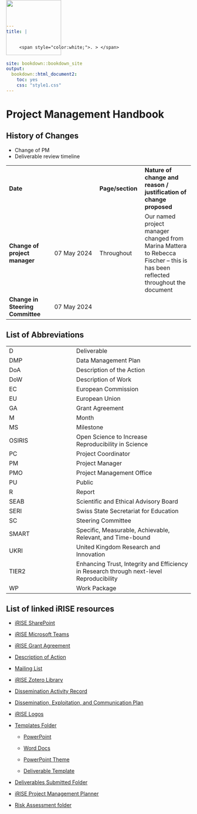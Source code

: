 ```yaml
---
title: |


     <span style="color:white;">. > </span>
     

site: bookdown::bookdown_site
output:
  bookdown::html_document2:
    toc: yes
    css: "style1.css"
---
```


<script type="text/javascript">
  document.addEventListener('DOMContentLoaded', function() {
    document.title = "iRISE Project Management Handbook";
  });
</script>

# **Project Management Handbook**

<img src="docs/images/logo.png" style="position:absolute;top:0px;height:150px;"/>

## History of Changes

-   Change of PM\
-   Deliverable review timeline

|                                  |             |                  |                                                                                                                                |
|------------------|------------------|------------------|-------------------|
| **Date**                         |             | **Page/section** | **Nature of change and reason / justification of change proposed**                                                             |
| **Change of project manager**    | 07 May 2024 | Throughout       | Our named project manager changed from Marina Mattera to Rebecca Fischer -- this is has been reflected throughout the document |
| **Change in Steering Committee** | 07 May 2024 |                  |                                                                                                                                |

## List of Abbreviations

|        |                                                                                          |
|--------------------------|----------------------------------------------|
| D      | Deliverable                                                                              |
| DMP    | Data Management Plan                                                                     |
| DoA    | Description of the Action                                                                |
| DoW    | Description of Work                                                                      |
| EC     | European Commission                                                                      |
| EU     | European Union                                                                           |
| GA     | Grant Agreement                                                                          |
| M      | Month                                                                                    |
| MS     | Milestone                                                                                |
| OSIRIS | Open Science to Increase Reproducibility in Science                                      |
| PC     | Project Coordinator                                                                      |
| PM     | Project Manager                                                                          |
| PMO    | Project Management Office                                                                |
| PU     | Public                                                                                   |
| R      | Report                                                                                   |
| SEAB   | Scientific and Ethical Advisory Board                                                    |
| SERI   | Swiss State Secretariat for Education                                                    |
| SC     | Steering Committee                                                                       |
| SMART  | Specific, Measurable, Achievable, Relevant, and Time-bound                               |
| UKRI   | United Kingdom Research and Innovation                                                   |
| TIER2  | Enhancing Trust, Integrity and Efficiency in Research through next-level Reproducibility |
| WP     | Work Package                                                                             |

## List of linked iRISE resources

-   [iRISE SharePoint](https://charitede.sharepoint.com/sites/iRISE/Shared%20Documents/Forms/AllItems.aspx)

-   [iRISE Microsoft Teams](https://teams.microsoft.com/l/team/19%3aBeyH-eKopgikP84hU4FuJggrTXugFiipnYUq8krUnAE1%40thread.tacv2/conversations?groupId=63cd0d10-aa1b-4db9-9bb0-ed23b58ec69b&tenantId=afe91939-923e-432c-bc66-cbc3ec18d02c)

-   [iRISE Grant Agreement](https://charitede.sharepoint.com/:f:/r/sites/iRISE/Shared%20Documents/General/Grant%20Agreement/AMD-101094853-4_Nov2023?csf=1&web=1&e=cuFpdE)

-   [Description of Action](https://charitede.sharepoint.com/:b:/r/sites/iRISE/Shared%20Documents/General/Grant%20Agreement/GA%20amendment%20Sept.%202023/iRISE_Annex1B_DoA_2023-09-25_v4_clean.pdf?csf=1&web=1&e=CGlIBC)

-   [Mailing List](https://charitede.sharepoint.com/:w:/r/sites/iRISE/Shared%20Documents/General/iRISE%20Mailing%20List%20Full.docx?d=w78aadfc66f9b4bdc878dd41138496398&csf=1&web=1&e=xnGHy4)

-   [iRISE Zotero Library](https://www.zotero.org/groups/5148075/irise_library)

-   [Dissemination Activity Record](https://charitede.sharepoint.com/:x:/r/sites/iRISE/Shared%20Documents/WP6/iRISE%20Dissemination%20Activity%20Record.xlsx?d=w47a1cbfaa6c34ab5aee84a6dba643912&csf=1&web=1&e=9cfBaW)

-   [Dissemination, Exploitation, and Communication Plan](https://charitede.sharepoint.com/:w:/r/sites/iRISE/Shared%20Documents/WP6/iRISE%20Dissemination%20Plan_Draft%201.2.docx?d=w7a63d0ea4a374c1bbe3b7fd98d0c7d2f&csf=1&web=1&e=jY54DT)

-   [iRISE Logos](https://charitede.sharepoint.com/:f:/r/sites/iRISE/Shared%20Documents/Branding%20and%20Website/iRISE%20Logos/Logos?csf=1&web=1&e=mh7pQM)

-   [Templates Folder](https://charitede.sharepoint.com/:f:/r/sites/iRISE/Shared%20Documents/General/iRISE%20Dissemination_Communication_Templates/Templates?csf=1&web=1&e=P8QVBa)

    -   [PowerPoint](https://charitede.sharepoint.com/:p:/r/sites/iRISE/Shared%20Documents/General/iRISE%20Dissemination_Communication_Templates/Templates/PPT%20Template.pptx?d=w197f096e83fa4576a6f82bdcd51489b2&csf=1&web=1&e=MREwQ4)

    -   [Word Docs](https://charitede.sharepoint.com/:w:/r/sites/iRISE/Shared%20Documents/General/iRISE%20Dissemination_Communication_Templates/Templates/DocTemplate.docx?d=wcb083ece13604791b342b0bb693fe067&csf=1&web=1&e=f61QPR)

    -   [PowerPoint Theme](https://charitede.sharepoint.com/:u:/r/sites/iRISE/Shared%20Documents/Branding%20and%20Website/iRISE.thmx?csf=1&web=1&e=fyKrZL)

    -   [Deliverable Template](https://charitede.sharepoint.com/:w:/r/sites/iRISE/Shared%20Documents/General/iRISE%20Dissemination_Communication_Templates/Templates/DeliverableTemplate.docx?d=w4ec2474158ab425f86655df0f923297d&csf=1&web=1&e=drgFm9)

-   [Deliverables Submitted Folder](https://charitede.sharepoint.com/:f:/r/sites/iRISE/Shared%20Documents/General/Project%20Outputs%20(Deliverables,%20Milestones,%20Papers)/Deliverables%20submitted?csf=1&web=1&e=L4NinF)

-   [iRISE Project Management Planner](https://tasks.office.com/charitede.onmicrosoft.com/en-US/Home/Planner/#/plantaskboard?groupId=63cd0d10-aa1b-4db9-9bb0-ed23b58ec69b&planId=P4fliqzuUEeyiZo6z3Z3L5YAAegq)

-   [Risk Assessment folder](https://charitede.sharepoint.com/:f:/r/sites/iRISE/Shared%20Documents/WP7/Project%20Management/Risk%20Assessments?csf=1&web=1&e=v2Nm3v)
